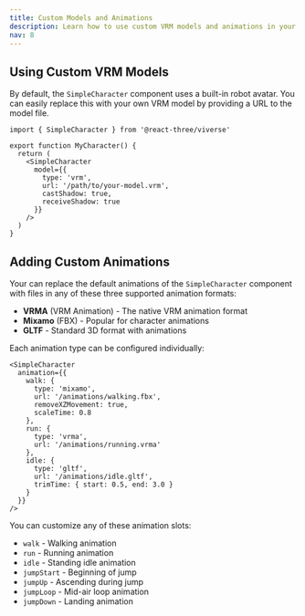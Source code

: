 ```yaml
---
title: Custom Models and Animations
description: Learn how to use custom VRM models and animations in your games.
nav: 8
---
```


## Using Custom VRM Models

By default, the `SimpleCharacter` component uses a built-in robot avatar. You can easily replace this with your own VRM model by providing a URL to the model file.

```tsx
import { SimpleCharacter } from '@react-three/viverse'

export function MyCharacter() {
  return (
    <SimpleCharacter
      model={{
        type: 'vrm',
        url: '/path/to/your-model.vrm',
        castShadow: true,
        receiveShadow: true
      }}
    />
  )
}
```

## Adding Custom Animations

Your can replace the default animations of the `SimpleCharacter` component with files in any of these  three supported animation formats:
- **VRMA** (VRM Animation) - The native VRM animation format
- **Mixamo** (FBX) - Popular for character animations
- **GLTF** - Standard 3D format with animations

Each animation type can be configured individually:

```tsx
<SimpleCharacter
  animation={{
    walk: {
      type: 'mixamo',
      url: '/animations/walking.fbx',
      removeXZMovement: true,
      scaleTime: 0.8
    },
    run: {
      type: 'vrma', 
      url: '/animations/running.vrma'
    },
    idle: {
      type: 'gltf',
      url: '/animations/idle.gltf',
      trimTime: { start: 0.5, end: 3.0 }
    }
  }}
/>
```

You can customize any of these animation slots:

- `walk` - Walking animation
- `run` - Running animation  
- `idle` - Standing idle animation
- `jumpStart` - Beginning of jump
- `jumpUp` - Ascending during jump
- `jumpLoop` - Mid-air loop animation
- `jumpDown` - Landing animation
